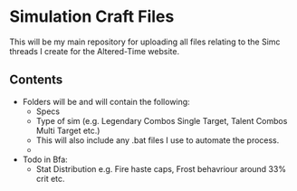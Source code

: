 # **Simulation Craft Files**

This will be my main repository for uploading all files relating to the Simc threads I create for the Altered-Time website. 

## **Contents**

- Folders will be and will contain the following:
    * Specs
    * Type of sim (e.g. Legendary Combos Single Target, Talent Combos Multi Target etc.)
    * This will also include any .bat files I use to automate the process.
	* 

- Todo in Bfa:
    * Stat Distribution e.g. Fire haste caps, Frost behavriour around 33% crit etc.
